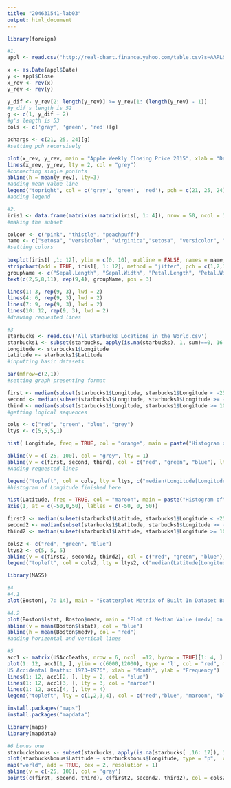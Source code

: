 ```yaml
---
title: "204631541-lab03"
output: html_document
---
```


```r
library(foreign)
```

```r
#1.
appl <- read.csv("http://real-chart.finance.yahoo.com/table.csv?s=AAPL&a=00&b=1&c=2015&d=11&e=31&f=2015&g=w&ignore=.csv", stringsAsFactors = FALSE)

x <- as.Date(appl$Date)
y <- appl$Close
x_rev <- rev(x)
y_rev <- rev(y)

y_dif <- y_rev[2: length(y_rev)] >= y_rev[1: (length(y_rev) - 1)]
#y_dif's length is 52
g <- c(1, y_dif + 2)
#g's length is 53
cols <- c('gray', 'green', 'red')[g]

pchargs <- c(21, 25, 24)[g]
#setting pch recursively

plot(x_rev, y_rev, main = "Apple Weekly Closing Price 2015", xlab = "Date", ylab = "Closing Price", col = cols, pch = pchargs, bg = cols)
lines(x_rev, y_rev, lty = 2, col = "grey")
#connecting single ponints
abline(h = mean(y_rev), lty=3)
#adding mean value line
legend("topright", col = c('gray', 'green', 'red'), pch = c(21, 25, 24), c("Initial", "Decrease", "Increase"))
#adding legend
```

```r
#2.
iris1 <- data.frame(matrix(as.matrix(iris[, 1: 4]), nrow = 50, ncol = 12))
#making the subset

colcor <- c("pink", "thistle", "peachpuff")
name <- c("setosa", "versicolor", "virginica","setosa", "versicolor", "virginica","setosa", "versicolor", "virginica", "setosa", "versicolor", "virginica")
#setting colors
 
boxplot(iris1[ ,1: 12], ylim = c(0, 10), outline = FALSE, names = name, col = colcor, las = 2)
stripchart(add = TRUE, iris1[, 1: 12], method = "jitter", pch = c(1,2,3,1,2,3,1,2,3,1,2,3), vertical = TRUE, cex = 0.4)
groupName <- c("Sepal.Length", "Sepal.Width", "Petal.Length", "Petal.Width")
text(c(2,5,8,11), rep(9,4), groupName, pos = 3)

lines(1: 3, rep(9, 3), lwd = 2)
lines(4: 6, rep(9, 3), lwd = 2)
lines(7: 9, rep(9, 3), lwd = 2)
lines(10: 12, rep(9, 3), lwd = 2)
#drawing requested lines
```

```r
#3
starbucks <- read.csv('All_Starbucks_Locations_in_the_World.csv')
starbucks1 <- subset(starbucks, apply(is.na(starbucks), 1, sum)==0, 16:17)
Longitude <- starbucks1$Longitude
Latitude <- starbucks1$Latitude
#inputting basic datasets 

par(mfrow=c(2,1))
#setting graph presenting format

first <- median(subset(starbucks1$Longitude, starbucks1$Longitude < -25))
second <- median(subset(starbucks1$Longitude, starbucks1$Longitude >= -25 & starbucks1$Longitude < 100 ))
third <- median(subset(starbucks1$Longitude, starbucks1$Longitude >= 100))
#getting logical sequences

cols <- c("red", "green", "blue", "grey")
ltys <- c(5,5,5,1)

hist( Longitude, freq = TRUE, col = "orange", main = paste("Histogram of" , "Longitude"), xlab = "Longitude", ylim = c(0, 12000))

abline(v = c(-25, 100), col = "grey", lty = 1)
abline(v = c(first, second, third), col = c("red", "green", "blue"), lty = 2, lwd = 4)
#Adding requested lines

legend("topleft", col = cols, lty = ltys, c("median(Longitude[Longitude < -25])", "median(Longitude[Longitude >= -25 & Longitude < 100])", "median(Longitude[Longitude >= 100])", "Longitude = -25 or 100"), cex=0.7, bg="transparent")
#histogram of Longitude finished here

hist(Latitude, freq = TRUE, col = "maroon", main = paste("Histogram of", "Latitude"), xlab =  "Latitude", ylim = c(0, 12000), xaxt = "n")
axis(1, at = c(-50,0,50), lables = c(-50, 0, 50))

first2 <- median(subset(starbucks1$Latitude, starbucks1$Longitude < -25))
second2 <- median(subset(starbucks1$Latitude, starbucks1$Longitude >= -25 & starbucks1$Longitude < 100 ))
third2 <- median(subset(starbucks1$Latitude, starbucks1$Longitude >= 100))

cols2 <- c("red", "green", "blue")
ltys2 <- c(5, 5, 5)
abline(v = c(first2, second2, third2), col = c("red", "green", "blue"), lty = 2, lwd = 4)
legend("topleft", col = cols2, lty = ltys2, c("median(Latitude[Longitude < -25])", "median(Latitude[Longitude >= -25 & Longitude < 100])", "median(Latitude[Longitude >= 100])"), cex = 0.7)
```

```r
library(MASS)
```

```r
#4
#4.1
plot(Boston[, 7: 14], main = "Scatterplot Matrix of Built In Dataset Boston", cex = 0.9)

#4.2
plot(Boston$lstat, Boston$medv, main = "Plot of Median Value (medv) on lstat with means", xlab = "lsat", ylab = "medv", pch = 20)
abline(v = mean(Boston$lstat), col = "blue")
abline(h = mean(Boston$medv), col = "red")
#adding horizontal and vertical lines
```

```r
#5
acc1 <- matrix(USAccDeaths, nrow = 6, ncol  =12, byrow = TRUE)[1: 4, ]
plot(1: 12, acc1[1, ], ylim = c(6000,12000), type = 'l', col = "red", main = "
US Accidental Deaths: 1973−1976", xlab = "Month", ylab = "Frequency")
lines(1: 12, acc1[2, ], lty = 2, col = "blue")
lines(1: 12, acc1[3, ], lty = 3, col = "maroon")
lines(1: 12, acc1[4, ], lty = 4)
legend("topleft", lty = c(1,2,3,4), col = c("red","blue", "maroon", "black"), c("1973", "1974", "1975", "1976"))
```

```r
install.packages("maps")
install.packages("mapdata")
```
```r
library(maps)
library(mapdata)
```

```r
#6 bonus one
starbucksbonus <- subset(starbucks, apply(is.na(starbucks[ ,16: 17]), 1, sum) == 0, select = c(Longitude,Latitude)) 
plot(starbucksbonus$Latitude ~ starbucksbonus$Longitude, type = "p",  cex = 0.9, ylim = c(-90, 90), xlab = "Longitude", ylab = "Latitude", col = "maroon", pch = 20, bg = "red")
map("world", add = TRUE, cex = 2, resolution = 1)
abline(v = c(-25, 100), col = 'gray')
points(c(first, second, third), c(first2, second2, third2), col = cols2, pch = 16, cex = 2)
```

















